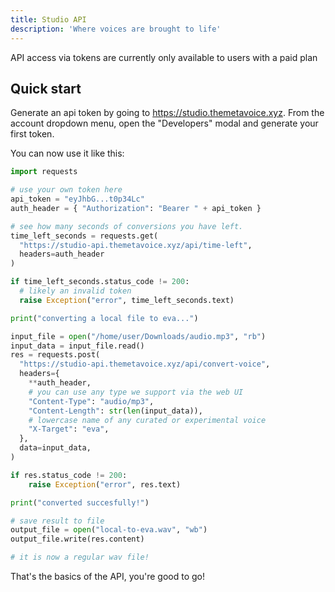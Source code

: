 ```yaml
---
title: Studio API
description: 'Where voices are brought to life'
---
```


<Info>API access via tokens are currently only available to users with a paid plan</Info>

## Quick start

Generate an api token by going to https://studio.themetavoice.xyz. From the account dropdown menu, open the "Developers" modal and generate your first token.

You can now use it like this:

```py
import requests

# use your own token here
api_token = "eyJhbG...t0p34Lc"
auth_header = { "Authorization": "Bearer " + api_token }

# see how many seconds of conversions you have left.
time_left_seconds = requests.get(
  "https://studio-api.themetavoice.xyz/api/time-left",
  headers=auth_header
)

if time_left_seconds.status_code != 200:
  # likely an invalid token
  raise Exception("error", time_left_seconds.text)

print("converting a local file to eva...")

input_file = open("/home/user/Downloads/audio.mp3", "rb")
input_data = input_file.read()
res = requests.post(
  "https://studio-api.themetavoice.xyz/api/convert-voice",
  headers={
    **auth_header,
    # you can use any type we support via the web UI
    "Content-Type": "audio/mp3",
    "Content-Length": str(len(input_data)),
    # lowercase name of any curated or experimental voice
    "X-Target": "eva",
  }, 
  data=input_data,
)

if res.status_code != 200:
    raise Exception("error", res.text)

print("converted succesfully!")

# save result to file
output_file = open("local-to-eva.wav", "wb")
output_file.write(res.content)

# it is now a regular wav file!
```

That's the basics of the API, you're good to go!

